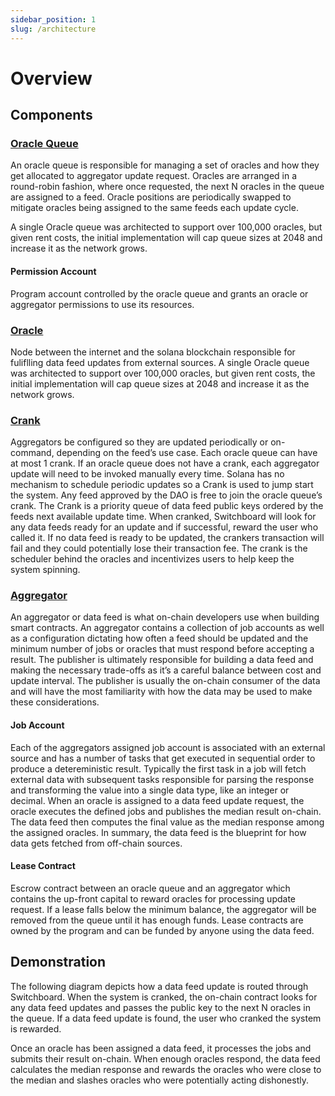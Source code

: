 ```yaml
---
sidebar_position: 1
slug: /architecture
---
```


# Overview

## Components


<MarkdownImage img="/img/architecture_overview.png" />

### [Oracle Queue](/architecture/oracle-queue)

An oracle queue is responsible for managing a set of oracles and how they get allocated to aggregator update request. Oracles are arranged in a round-robin fashion, where once requested, the next N oracles in the queue are assigned to a feed. Oracle positions are periodically swapped to mitigate oracles being assigned to the same feeds each update cycle.

A single Oracle queue was architected to support over 100,000 oracles, but given rent costs, the initial implementation will cap queue sizes at 2048 and increase it as the network grows.

#### Permission Account

Program account controlled by the oracle queue and grants an oracle or aggregator permissions to use its resources.

### [Oracle](/oracle)

Node between the internet and the solana blockchain responsible for fuliflling data feed updates from external sources. A single Oracle queue was architected to support over 100,000 oracles, but given rent costs, the initial implementation will cap queue sizes at 2048 and increase it as the network grows.

### [Crank](/architecture/crank)

Aggregators be configured so they are updated periodically or on-command, depending on the feed’s use case. Each oracle queue can have at most 1 crank. If an oracle queue does not have a crank, each aggregator update will need to be invoked manually every time. Solana has no mechanism to schedule periodic updates so a Crank is used to jump start the system. Any feed approved by the DAO is free to join the oracle queue’s crank. The Crank is a priority queue of data feed public keys ordered by the feeds next available update time. When cranked, Switchboard will look for any data feeds ready for an update and if successful, reward the user who called it. If no data feed is ready to be updated, the crankers transaction will fail and they could potentially lose their transaction fee. The crank is the scheduler behind the oracles and incentivizes users to help keep the system spinning.

### [Aggregator](/architecture/aggregator)

An aggregator or data feed is what on-chain developers use when building smart contracts. An aggregator contains a collection of job accounts as well as a configuration dictating how often a feed should be updated and the minimum number of jobs or oracles that must respond before accepting a result. The publisher is ultimately responsible for building a data feed and making the necessary trade-offs as it’s a careful balance between cost and update interval. The publisher is usually the on-chain consumer of the data and will have the most familiarity with how the data may be used to make these considerations.

#### Job Account

Each of the aggregators assigned job account is associated with an external source and has a number of tasks that get executed in sequential order to produce a detereministic result. Typically the first task in a job will fetch external data with subsequent tasks responsible for parsing the response and transforming the value into a single data type, like an integer or decimal. When an oracle is assigned to a data feed update request, the oracle executes the defined jobs and publishes the median result on-chain. The data feed then computes the final value as the median response among the assigned oracles. In summary, the data feed is the blueprint for how data gets fetched from off-chain sources.

#### Lease Contract

Escrow contract between an oracle queue and an aggregator which contains the up-front capital to reward oracles for processing update request. If a lease falls below the minimum balance, the aggregator will be removed from the queue until it has enough funds. Lease contracts are owned by the program and can be funded by anyone using the data feed.

## Demonstration

The following diagram depicts how a data feed update is routed through Switchboard. When the system is cranked, the on-chain contract looks for any data feed updates and passes the public key to the next N oracles in the queue. If a data feed update is found, the user who cranked the system is rewarded.

Once an oracle has been assigned a data feed, it processes the jobs and submits their result on-chain. When enough oracles respond, the data feed calculates the median response and rewards the oracles who were close to the median and slashes oracles who were potentially acting dishonestly.

<MarkdownImage img="/img/data_feed_creation.png" lightBg="#232f3e" />

